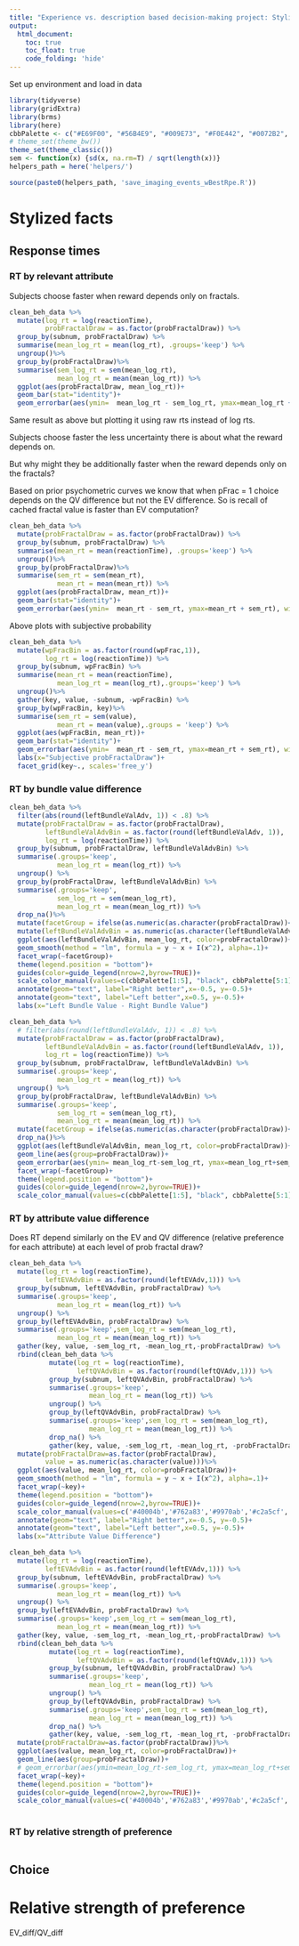 ```yaml
---
title: "Experience vs. description based decision-making project: Stylized facts"
output: 
  html_document:
    toc: true
    toc_float: true
    code_folding: 'hide'
---
```


Set up environment and load in data

```r
library(tidyverse)
library(gridExtra)
library(brms)
library(here)
cbbPalette <- c("#E69F00", "#56B4E9", "#009E73", "#F0E442", "#0072B2", "#D55E00", "#CC79A7")
# theme_set(theme_bw())
theme_set(theme_classic())
sem <- function(x) {sd(x, na.rm=T) / sqrt(length(x))}
helpers_path = here('helpers/')
```

```r
source(paste0(helpers_path, 'save_imaging_events_wBestRpe.R'))
```

# Stylized facts

## Response times 

### RT by relevant attribute

Subjects choose faster when reward depends only on fractals.

```r
clean_beh_data %>%
  mutate(log_rt = log(reactionTime), 
         probFractalDraw = as.factor(probFractalDraw)) %>%
  group_by(subnum, probFractalDraw) %>%
  summarise(mean_log_rt = mean(log_rt), .groups='keep') %>%
  ungroup()%>%
  group_by(probFractalDraw)%>%
  summarise(sem_log_rt = sem(mean_log_rt),
            mean_log_rt = mean(mean_log_rt)) %>%
  ggplot(aes(probFractalDraw, mean_log_rt))+
  geom_bar(stat="identity")+
  geom_errorbar(aes(ymin=  mean_log_rt - sem_log_rt, ymax=mean_log_rt + sem_log_rt), width=.2)
```

Same result as above but plotting it using raw rts instead of log rts.

Subjects choose faster the less uncertainty there is about what the reward depends on.

But why might they be additionally faster when the reward depends only on the fractals?

Based on prior psychometric curves we know that when pFrac = 1 choice depends on the QV difference but not the EV difference. So is recall of cached fractal value is faster than EV computation?


```r
clean_beh_data %>%
  mutate(probFractalDraw = as.factor(probFractalDraw)) %>%
  group_by(subnum, probFractalDraw) %>%
  summarise(mean_rt = mean(reactionTime), .groups='keep') %>%
  ungroup()%>%
  group_by(probFractalDraw)%>%
  summarise(sem_rt = sem(mean_rt),
            mean_rt = mean(mean_rt)) %>%
  ggplot(aes(probFractalDraw, mean_rt))+
  geom_bar(stat="identity")+
  geom_errorbar(aes(ymin=  mean_rt - sem_rt, ymax=mean_rt + sem_rt), width=.2)

```
Above plots with subjective probability

```r
clean_beh_data %>%
  mutate(wpFracBin = as.factor(round(wpFrac,1)),
         log_rt = log(reactionTime)) %>%
  group_by(subnum, wpFracBin) %>%
  summarise(mean_rt = mean(reactionTime), 
            mean_log_rt = mean(log_rt),.groups='keep') %>%
  ungroup()%>%
  gather(key, value, -subnum, -wpFracBin) %>%
  group_by(wpFracBin, key)%>%
  summarise(sem_rt = sem(value),
            mean_rt = mean(value),.groups = 'keep') %>%
  ggplot(aes(wpFracBin, mean_rt))+
  geom_bar(stat="identity")+
  geom_errorbar(aes(ymin=  mean_rt - sem_rt, ymax=mean_rt + sem_rt), width=.2)+
  labs(x="Subjective probFractalDraw")+
  facet_grid(key~., scales='free_y')
```

### RT by bundle value difference

```r
clean_beh_data %>%
  filter(abs(round(leftBundleValAdv, 1)) < .8) %>%
  mutate(probFractalDraw = as.factor(probFractalDraw),
         leftBundleValAdvBin = as.factor(round(leftBundleValAdv, 1)),
         log_rt = log(reactionTime)) %>%
  group_by(subnum, probFractalDraw, leftBundleValAdvBin) %>%
  summarise(.groups='keep',
            mean_log_rt = mean(log_rt)) %>%
  ungroup() %>%
  group_by(probFractalDraw, leftBundleValAdvBin) %>%
  summarise(.groups='keep',
            sem_log_rt = sem(mean_log_rt),
            mean_log_rt = mean(mean_log_rt)) %>%
  drop_na()%>%
  mutate(facetGroup = ifelse(as.numeric(as.character(probFractalDraw))<.6, "pFrac < .6","pFrac > .5")) %>%
  mutate(leftBundleValAdvBin = as.numeric(as.character(leftBundleValAdvBin)))%>%
  ggplot(aes(leftBundleValAdvBin, mean_log_rt, color=probFractalDraw))+
  geom_smooth(method = "lm", formula = y ~ x + I(x^2), alpha=.1)+
  facet_wrap(~facetGroup)+
  theme(legend.position = "bottom")+
  guides(color=guide_legend(nrow=2,byrow=TRUE))+
  scale_color_manual(values=c(cbbPalette[1:5], "black", cbbPalette[5:1]))+
  annotate(geom="text", label="Right better",x=-0.5, y=-0.5)+
  annotate(geom="text", label="Left better",x=0.5, y=-0.5)+
  labs(x="Left Bundle Value - Right Bundle Value")
```

```r
clean_beh_data %>%
  # filter(abs(round(leftBundleValAdv, 1)) < .8) %>%
  mutate(probFractalDraw = as.factor(probFractalDraw),
         leftBundleValAdvBin = as.factor(round(leftBundleValAdv, 1)),
         log_rt = log(reactionTime)) %>%
  group_by(subnum, probFractalDraw, leftBundleValAdvBin) %>%
  summarise(.groups='keep',
            mean_log_rt = mean(log_rt)) %>%
  ungroup() %>%
  group_by(probFractalDraw, leftBundleValAdvBin) %>%
  summarise(.groups='keep',
            sem_log_rt = sem(mean_log_rt),
            mean_log_rt = mean(mean_log_rt)) %>%
  mutate(facetGroup = ifelse(as.numeric(as.character(probFractalDraw))<.6, "pFrac < .6","pFrac > .5")) %>%
  drop_na()%>%
  ggplot(aes(leftBundleValAdvBin, mean_log_rt, color=probFractalDraw))+
  geom_line(aes(group=probFractalDraw))+
  geom_errorbar(aes(ymin= mean_log_rt-sem_log_rt, ymax=mean_log_rt+sem_log_rt), width=.2, alpha=.3)+
  facet_wrap(~facetGroup)+
  theme(legend.position = "bottom")+
  guides(color=guide_legend(nrow=2,byrow=TRUE))+
  scale_color_manual(values=c(cbbPalette[1:5], "black", cbbPalette[5:1]))
```
### RT by attribute value difference

Does RT depend similarly on the EV and QV difference (relative preference for each attribute) at each level of prob fractal draw?

```r
clean_beh_data %>%
  mutate(log_rt = log(reactionTime),
         leftEVAdvBin = as.factor(round(leftEVAdv,1))) %>%
  group_by(subnum, leftEVAdvBin, probFractalDraw) %>%
  summarise(.groups='keep',
            mean_log_rt = mean(log_rt)) %>%
  ungroup() %>%
  group_by(leftEVAdvBin, probFractalDraw) %>%
  summarise(.groups='keep',sem_log_rt = sem(mean_log_rt),
            mean_log_rt = mean(mean_log_rt)) %>%
  gather(key, value, -sem_log_rt, -mean_log_rt,-probFractalDraw) %>%
  rbind(clean_beh_data %>%
          mutate(log_rt = log(reactionTime),
                 leftQVAdvBin = as.factor(round(leftQVAdv,1))) %>%
          group_by(subnum, leftQVAdvBin, probFractalDraw) %>%
          summarise(.groups='keep',
                    mean_log_rt = mean(log_rt)) %>%
          ungroup() %>%
          group_by(leftQVAdvBin, probFractalDraw) %>%
          summarise(.groups='keep',sem_log_rt = sem(mean_log_rt),
                    mean_log_rt = mean(mean_log_rt)) %>%
          drop_na() %>%
          gather(key, value, -sem_log_rt, -mean_log_rt, -probFractalDraw)) %>%
  mutate(probFractalDraw=as.factor(probFractalDraw),
         value = as.numeric(as.character(value)))%>%
  ggplot(aes(value, mean_log_rt, color=probFractalDraw))+
  geom_smooth(method = "lm", formula = y ~ x + I(x^2), alpha=.1)+
  facet_wrap(~key)+
  theme(legend.position = "bottom")+
  guides(color=guide_legend(nrow=2,byrow=TRUE))+
  scale_color_manual(values=c('#40004b','#762a83','#9970ab','#c2a5cf','#e7d4e8','#f7f7f7','#d9f0d3','#a6dba0','#5aae61','#1b7837','#00441b'))+
  annotate(geom="text", label="Right better",x=-0.5, y=-0.5)+
  annotate(geom="text", label="Left better",x=0.5, y=-0.5)+
  labs(x="Attribute Value Difference")
```

```r
clean_beh_data %>%
  mutate(log_rt = log(reactionTime),
         leftEVAdvBin = as.factor(round(leftEVAdv,1))) %>%
  group_by(subnum, leftEVAdvBin, probFractalDraw) %>%
  summarise(.groups='keep',
            mean_log_rt = mean(log_rt)) %>%
  ungroup() %>%
  group_by(leftEVAdvBin, probFractalDraw) %>%
  summarise(.groups='keep',sem_log_rt = sem(mean_log_rt),
            mean_log_rt = mean(mean_log_rt)) %>%
  gather(key, value, -sem_log_rt, -mean_log_rt,-probFractalDraw) %>%
  rbind(clean_beh_data %>%
          mutate(log_rt = log(reactionTime),
                 leftQVAdvBin = as.factor(round(leftQVAdv,1))) %>%
          group_by(subnum, leftQVAdvBin, probFractalDraw) %>%
          summarise(.groups='keep',
                    mean_log_rt = mean(log_rt)) %>%
          ungroup() %>%
          group_by(leftQVAdvBin, probFractalDraw) %>%
          summarise(.groups='keep',sem_log_rt = sem(mean_log_rt),
                    mean_log_rt = mean(mean_log_rt)) %>%
          drop_na() %>%
          gather(key, value, -sem_log_rt, -mean_log_rt, -probFractalDraw)) %>%
  mutate(probFractalDraw=as.factor(probFractalDraw))%>%
  ggplot(aes(value, mean_log_rt, color=probFractalDraw))+
  geom_line(aes(group=probFractalDraw))+
  # geom_errorbar(aes(ymin=mean_log_rt-sem_log_rt, ymax=mean_log_rt+sem_log_rt), width=.2)+
  facet_wrap(~key)+
  theme(legend.position = "bottom")+
  guides(color=guide_legend(nrow=2,byrow=TRUE))+
  scale_color_manual(values=c('#40004b','#762a83','#9970ab','#c2a5cf','#e7d4e8','#f7f7f7','#d9f0d3','#a6dba0','#5aae61','#1b7837','#00441b'))
  
```

### RT by relative strength of preference

```r

```

## Choice

# Relative strength of preference

EV_diff/QV_diff

```r

```